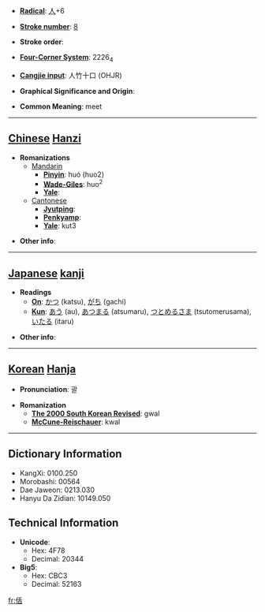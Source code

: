 * '''[[Wiktionary:Chinese radical index| Radical]]''': [[Wiktionary:Chinese radical index 人|人]]+6

* '''[[Wiktionary:Chinese total strokes index|Stroke number]]''': [[Wiktionary:Chinese total strokes index 8|8]]

* '''Stroke order''': 

* '''[[Wiktionary:Chinese four corner index|Four-Corner System]]''': 2226<sub>4</sub>

* '''[[Wiktionary:Chinese Cangjie index|Cangjie input]]''': 人竹十口 (OHJR)

* '''Graphical Significance and Origin''': 

* '''Common Meaning''': meet

----

== [[Chinese]] [[Hanzi]] ==

* '''Romanizations'''
** [[Mandarin]]
*** '''[[Pinyin]]''': huó (huo2)
*** '''[[Wade-Giles]]''': huo<sup>2</sup>
*** '''[[Yale]]''': 
**[[Cantonese]]
***'''[[Jyutping]]''':
***'''[[Penkyamp]]''': 
***'''[[Yale]]''': kut3

* '''Other info''': 

----

== [[Japanese]] [[kanji]] ==

* '''Readings'''
** '''[[On]]''': [[かつ]] (katsu), [[がち]] (gachi)
** '''[[Kun]]''': [[あう]] (au), [[あつまる]] (atsumaru), [[つとめるさま]] (tsutomerusama), [[いたる]] (itaru)

* '''Other info''':  

----

== [[Korean]] [[Hanja]] ==

* '''Pronunciation''': 괄

* '''Romanization'''
** '''[[The 2000 South Korean Revised Romanization|The 2000 South Korean Revised]]''': gwal
** '''[[McCune-Reischauer]]''': kwal

----

== Dictionary Information ==

* KangXi: 0100.250
* Morobashi: 00564
* Dae Jaweon: 0213.030
* Hanyu Da Zidian: 10149.050

== Technical Information ==

* '''Unicode''':
** Hex: 4F78
** Decimal: 20344
* '''Big5''':
** Hex: CBC3
** Decimal: 52163

[[fr:佸]]